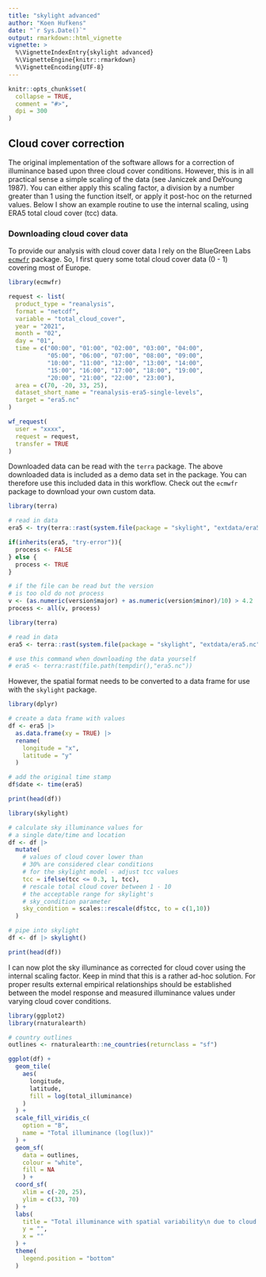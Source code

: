```yaml
---
title: "skylight advanced"
author: "Koen Hufkens"
date: "`r Sys.Date()`"
output: rmarkdown::html_vignette
vignette: >
  %\VignetteIndexEntry{skylight advanced}
  %\VignetteEngine{knitr::rmarkdown}
  %\VignetteEncoding{UTF-8}
---
```


```r
knitr::opts_chunk$set(
  collapse = TRUE,
  comment = "#>",
  dpi = 300
)
```

## Cloud cover correction

The original implementation of the software allows for a correction of
illuminance based upon three cloud cover conditions. However, this is in all practical
sense a simple scaling of the data (see Janiczek and DeYoung 1987). You can either apply this scaling factor, a division by a number greater than 1 using the function itself, or apply it
post-hoc on the returned values. Below I show an example routine to use the internal scaling,
using ERA5 total cloud cover (tcc) data.

### Downloading cloud cover data

To provide our analysis with cloud cover data I rely on the BlueGreen Labs 
[`ecmwfr`](https://github.com/bluegreen-labs/ecmwfr) package. So, I first query some
total cloud cover data (0 - 1) covering most of Europe.

```r
library(ecmwfr)

request <- list(
  product_type = "reanalysis",
  format = "netcdf",
  variable = "total_cloud_cover",
  year = "2021",
  month = "02",
  day = "01",
  time = c("00:00", "01:00", "02:00", "03:00", "04:00",
           "05:00", "06:00", "07:00", "08:00", "09:00",
           "10:00", "11:00", "12:00", "13:00", "14:00",
           "15:00", "16:00", "17:00", "18:00", "19:00",
           "20:00", "21:00", "22:00", "23:00"),
  area = c(70, -20, 33, 25),
  dataset_short_name = "reanalysis-era5-single-levels",
  target = "era5.nc"
)

wf_request(
  user = "xxxx",
  request = request,
  transfer = TRUE
)
```

Downloaded data can be read with the `terra` package. The above downloaded data is included as a demo
data set in the package. You can therefore use this included data in this workflow. Check out the `ecmwfr`
package to download your own custom data.

```r
library(terra)

# read in data
era5 <- try(terra::rast(system.file(package = "skylight", "extdata/era5.nc")))

if(inherits(era5, "try-error")){
  process <- FALSE
} else {
  process <- TRUE
}

# if the file can be read but the version
# is too old do not process
v <- (as.numeric(version$major) + as.numeric(version$minor)/10) > 4.2
process <- all(v, process)
```


```r
library(terra)

# read in data
era5 <- terra::rast(system.file(package = "skylight", "extdata/era5.nc"))

# use this command when downloading the data yourself
# era5 <- terra:rast(file.path(tempdir(),"era5.nc"))
```

However, the spatial format needs to be converted to a data frame for use
with the `skylight` package.

```r
library(dplyr)

# create a data frame with values
df <- era5 |> 
  as.data.frame(xy = TRUE) |>
  rename(
    longitude = "x",
    latitude = "y"
  )

# add the original time stamp
df$date <- time(era5)

print(head(df))
```

```r
library(skylight)

# calculate sky illuminance values for
# a single date/time and location
df <- df |>
  mutate(
    # values of cloud cover lower than
    # 30% are considered clear conditions
    # for the skylight model - adjust tcc values
    tcc = ifelse(tcc <= 0.3, 1, tcc),
    # rescale total cloud cover between 1 - 10
    # the acceptable range for skylight's
    # sky_condition parameter
    sky_condition = scales::rescale(df$tcc, to = c(1,10))
  )

# pipe into skylight
df <- df |> skylight()

print(head(df))
```

I can now plot the sky illuminance as corrected for cloud cover using the internal scaling factor. Keep in mind that this is a rather ad-hoc solution. For proper results external empirical relationships should be established between the model response and measured illuminance values under varying cloud cover conditions.

```r
library(ggplot2)
library(rnaturalearth)

# country outlines
outlines <- rnaturalearth::ne_countries(returnclass = "sf")

ggplot(df) +
  geom_tile(
    aes(
      longitude,
      latitude,
      fill = log(total_illuminance)
    )
  ) +
  scale_fill_viridis_c(
    option = "B",
    name = "Total illuminance (log(lux))"
  ) +
  geom_sf(
    data = outlines,
    colour = "white",
    fill = NA
    ) +
  coord_sf(
    xlim = c(-20, 25),
    ylim = c(33, 70)
  ) +
  labs(
    title = "Total illuminance with spatial variability\n due to cloud cover and location",
    y = "",
    x = ""
  ) +
  theme(
    legend.position = "bottom"
  )
```



